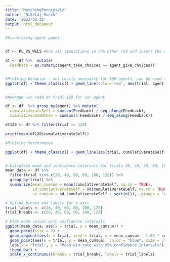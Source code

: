 ---
title: "MatchingPenniesViz"
author: "Nikolaj Munch"
date: '2023-02-21'
output: html_document
---

```{r}

#Visualizing agent games  


df <- PL_VS_WSLS #Run all simulations in the other rmd and insert the one to be plotted here

df <- df %>%  mutate(
  Feedback = as.numeric(agent_take_choices == agent_give_choices))


#Plotting behavior - not really necesarry for 100 agents, can be used to look at an individual agent
ggplot(df) + theme_classic() + geom_line(color='red', aes(trial, agent_take_choices)) + geom_line(color = 'blue', aes(trial, agent_give_choices))


#Average win rate at trial 120 for our agent

df <- df  %>% group_by(agent) %>% mutate(
  cumulativerateSelf = cumsum(Feedback) / seq_along(Feedback), 
  cumulativerateOther = cumsum(1-Feedback) / seq_along(Feedback))

df120 <- df %>% filter(trial == 120)

print(mean(df120$cumulativerateSelf))

#Plotting Performance

ggplot(df) + theme_classic() + geom_line(aes(trial, cumulativerateSelf, group = agent, color = agent))+ geom_line(aes(trial, cumulativerateOther, group = agent, color = agent)) + geom_smooth(color = 'black', aes(trial, cumulativerateSelf)) + theme(legend.position = "none") 


# Calculate mean and confidence intervals for trials 20, 40, 60, 80, 100, and 120
mean_data <- df %>% 
  filter(trial %in% c(20, 40, 60, 80, 100, 120)) %>%
  group_by(trial) %>% 
  summarize(mean_cumsum = mean(cumulativerateSelf, na.rm = TRUE),
            sd_cumulativerateSelf = sd(cumulativerateSelf, na.rm = TRUE),
            se_cumsum = sd_cumulativerateSelf / sqrt(n()), .groups = "drop")

# Define breaks and labels for x-axis
trial_labels <- c(20, 40, 60, 80, 100, 120)
trial_breaks <- c(20, 40, 60, 80, 100, 120)

# Plot mean values with confidence intervals
ggplot(mean_data, aes(x = trial, y = mean_cumsum)) +
  geom_point(size = 3) +
  geom_segment(aes(x = trial, xend = trial, y = mean_cumsum - 1.96 * se_cumsum, yend = mean_cumsum + 1.96 * se_cumsum), color = "black") +
  geom_point(aes(x = trial, y = mean_cumsum), color = "blue", size = 3) +
  labs(x = "Trial", y = "Mean win-rate with 95% confidence intervals") +
  theme_bw() +
  scale_x_continuous(breaks = trial_breaks, labels = trial_labels)


```


